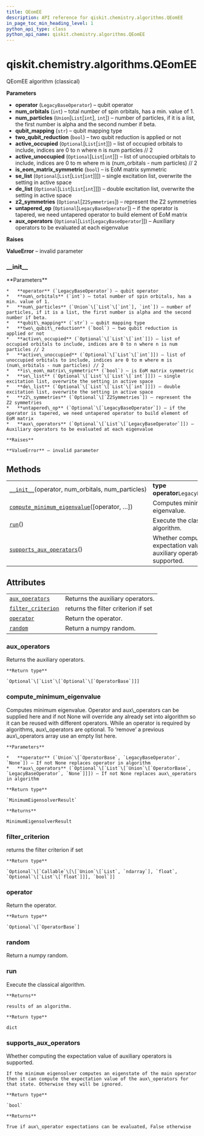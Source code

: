 ```yaml
---
title: QEomEE
description: API reference for qiskit.chemistry.algorithms.QEomEE
in_page_toc_min_heading_level: 1
python_api_type: class
python_api_name: qiskit.chemistry.algorithms.QEomEE
---
```


<span id="qiskit-chemistry-algorithms-qeomee" />

# qiskit.chemistry.algorithms.QEomEE

<Class id="qiskit.chemistry.algorithms.QEomEE" github="https://github.com/qiskit-community/qiskit-aqua/tree/stable/0.8/qiskit/chemistry/algorithms/eigen_solvers/q_eom_ee.py" signature="QEomEE(operator, num_orbitals, num_particles, qubit_mapping='parity', two_qubit_reduction=True, active_occupied=None, active_unoccupied=None, is_eom_matrix_symmetric=True, se_list=None, de_list=None, z2_symmetries=None, untapered_op=None, aux_operators=None)">
  QEomEE algorithm (classical)

  **Parameters**

  *   **operator** (`LegacyBaseOperator`) – qubit operator
  *   **num\_orbitals** (`int`) – total number of spin orbitals, has a min. value of 1.
  *   **num\_particles** (`Union`\[`List`\[`int`], `int`]) – number of particles, if it is a list, the first number is alpha and the second number if beta.
  *   **qubit\_mapping** (`str`) – qubit mapping type
  *   **two\_qubit\_reduction** (`bool`) – two qubit reduction is applied or not
  *   **active\_occupied** (`Optional`\[`List`\[`int`]]) – list of occupied orbitals to include, indices are 0 to n where n is num particles // 2
  *   **active\_unoccupied** (`Optional`\[`List`\[`int`]]) – list of unoccupied orbitals to include, indices are 0 to m where m is (num\_orbitals - num particles) // 2
  *   **is\_eom\_matrix\_symmetric** (`bool`) – is EoM matrix symmetric
  *   **se\_list** (`Optional`\[`List`\[`List`\[`int`]]]) – single excitation list, overwrite the setting in active space
  *   **de\_list** (`Optional`\[`List`\[`List`\[`int`]]]) – double excitation list, overwrite the setting in active space
  *   **z2\_symmetries** (`Optional`\[`Z2Symmetries`]) – represent the Z2 symmetries
  *   **untapered\_op** (`Optional`\[`LegacyBaseOperator`]) – if the operator is tapered, we need untapered operator to build element of EoM matrix
  *   **aux\_operators** (`Optional`\[`List`\[`LegacyBaseOperator`]]) – Auxiliary operators to be evaluated at each eigenvalue

  **Raises**

  **ValueError** – invalid parameter

  ### \_\_init\_\_

  <Function id="qiskit.chemistry.algorithms.QEomEE.__init__" name="__init__" signature="__init__(operator, num_orbitals, num_particles, qubit_mapping='parity', two_qubit_reduction=True, active_occupied=None, active_unoccupied=None, is_eom_matrix_symmetric=True, se_list=None, de_list=None, z2_symmetries=None, untapered_op=None, aux_operators=None)">
    **Parameters**

    *   **operator** (`LegacyBaseOperator`) – qubit operator
    *   **num\_orbitals** (`int`) – total number of spin orbitals, has a min. value of 1.
    *   **num\_particles** (`Union`\[`List`\[`int`], `int`]) – number of particles, if it is a list, the first number is alpha and the second number if beta.
    *   **qubit\_mapping** (`str`) – qubit mapping type
    *   **two\_qubit\_reduction** (`bool`) – two qubit reduction is applied or not
    *   **active\_occupied** (`Optional`\[`List`\[`int`]]) – list of occupied orbitals to include, indices are 0 to n where n is num particles // 2
    *   **active\_unoccupied** (`Optional`\[`List`\[`int`]]) – list of unoccupied orbitals to include, indices are 0 to m where m is (num\_orbitals - num particles) // 2
    *   **is\_eom\_matrix\_symmetric** (`bool`) – is EoM matrix symmetric
    *   **se\_list** (`Optional`\[`List`\[`List`\[`int`]]]) – single excitation list, overwrite the setting in active space
    *   **de\_list** (`Optional`\[`List`\[`List`\[`int`]]]) – double excitation list, overwrite the setting in active space
    *   **z2\_symmetries** (`Optional`\[`Z2Symmetries`]) – represent the Z2 symmetries
    *   **untapered\_op** (`Optional`\[`LegacyBaseOperator`]) – if the operator is tapered, we need untapered operator to build element of EoM matrix
    *   **aux\_operators** (`Optional`\[`List`\[`LegacyBaseOperator`]]) – Auxiliary operators to be evaluated at each eigenvalue

    **Raises**

    **ValueError** – invalid parameter
  </Function>

  ## Methods

  |                                                                                                                                                                                |                                                                              |
  | ------------------------------------------------------------------------------------------------------------------------------------------------------------------------------ | ---------------------------------------------------------------------------- |
  | [`__init__`](#qiskit.chemistry.algorithms.QEomEE.__init__ "qiskit.chemistry.algorithms.QEomEE.__init__")(operator, num\_orbitals, num\_particles)                              | **type operator**`LegacyBaseOperator`                                        |
  | [`compute_minimum_eigenvalue`](#qiskit.chemistry.algorithms.QEomEE.compute_minimum_eigenvalue "qiskit.chemistry.algorithms.QEomEE.compute_minimum_eigenvalue")(\[operator, …]) | Computes minimum eigenvalue.                                                 |
  | [`run`](#qiskit.chemistry.algorithms.QEomEE.run "qiskit.chemistry.algorithms.QEomEE.run")()                                                                                    | Execute the classical algorithm.                                             |
  | [`supports_aux_operators`](#qiskit.chemistry.algorithms.QEomEE.supports_aux_operators "qiskit.chemistry.algorithms.QEomEE.supports_aux_operators")()                           | Whether computing the expectation value of auxiliary operators is supported. |

  ## Attributes

  |                                                                                                                                  |                                     |
  | -------------------------------------------------------------------------------------------------------------------------------- | ----------------------------------- |
  | [`aux_operators`](#qiskit.chemistry.algorithms.QEomEE.aux_operators "qiskit.chemistry.algorithms.QEomEE.aux_operators")          | Returns the auxiliary operators.    |
  | [`filter_criterion`](#qiskit.chemistry.algorithms.QEomEE.filter_criterion "qiskit.chemistry.algorithms.QEomEE.filter_criterion") | returns the filter criterion if set |
  | [`operator`](#qiskit.chemistry.algorithms.QEomEE.operator "qiskit.chemistry.algorithms.QEomEE.operator")                         | Return the operator.                |
  | [`random`](#qiskit.chemistry.algorithms.QEomEE.random "qiskit.chemistry.algorithms.QEomEE.random")                               | Return a numpy random.              |

  ### aux\_operators

  <Function id="qiskit.chemistry.algorithms.QEomEE.aux_operators" name="aux_operators" signature="property aux_operators">
    Returns the auxiliary operators.

    **Return type**

    `Optional`\[`List`\[`Optional`\[`OperatorBase`]]]
  </Function>

  ### compute\_minimum\_eigenvalue

  <Function id="qiskit.chemistry.algorithms.QEomEE.compute_minimum_eigenvalue" name="compute_minimum_eigenvalue" signature="compute_minimum_eigenvalue(operator=None, aux_operators=None)">
    Computes minimum eigenvalue. Operator and aux\_operators can be supplied here and if not None will override any already set into algorithm so it can be reused with different operators. While an operator is required by algorithms, aux\_operators are optional. To ‘remove’ a previous aux\_operators array use an empty list here.

    **Parameters**

    *   **operator** (`Union`\[`OperatorBase`, `LegacyBaseOperator`, `None`]) – If not None replaces operator in algorithm
    *   **aux\_operators** (`Optional`\[`List`\[`Union`\[`OperatorBase`, `LegacyBaseOperator`, `None`]]]) – If not None replaces aux\_operators in algorithm

    **Return type**

    `MinimumEigensolverResult`

    **Returns**

    MinimumEigensolverResult
  </Function>

  ### filter\_criterion

  <Function id="qiskit.chemistry.algorithms.QEomEE.filter_criterion" name="filter_criterion" signature="property filter_criterion">
    returns the filter criterion if set

    **Return type**

    `Optional`\[`Callable`\[\[`Union`\[`List`, `ndarray`], `float`, `Optional`\[`List`\[`float`]]], `bool`]]
  </Function>

  ### operator

  <Function id="qiskit.chemistry.algorithms.QEomEE.operator" name="operator" signature="property operator">
    Return the operator.

    **Return type**

    `Optional`\[`OperatorBase`]
  </Function>

  ### random

  <Function id="qiskit.chemistry.algorithms.QEomEE.random" name="random" signature="property random">
    Return a numpy random.
  </Function>

  ### run

  <Function id="qiskit.chemistry.algorithms.QEomEE.run" name="run" signature="run()">
    Execute the classical algorithm.

    **Returns**

    results of an algorithm.

    **Return type**

    dict
  </Function>

  ### supports\_aux\_operators

  <Function id="qiskit.chemistry.algorithms.QEomEE.supports_aux_operators" name="supports_aux_operators" signature="classmethod supports_aux_operators()">
    Whether computing the expectation value of auxiliary operators is supported.

    If the minimum eigensolver computes an eigenstate of the main operator then it can compute the expectation value of the aux\_operators for that state. Otherwise they will be ignored.

    **Return type**

    `bool`

    **Returns**

    True if aux\_operator expectations can be evaluated, False otherwise
  </Function>
</Class>

